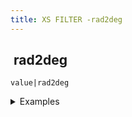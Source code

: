 ```yaml
---
title: XS FILTER -rad2deg
---
```


## <img src="../assets/docuBadge (11).png" alt="" data-size="line" /> rad2deg <a href="#xsrad2deg" id="xsrad2deg"></a>

`value|rad2deg`

<details>

<summary>Examples</summary>

```javascript
3.14159|rad2deg    // Returns 180
1.5708|rad2deg     // Returns 90
```

</details>
